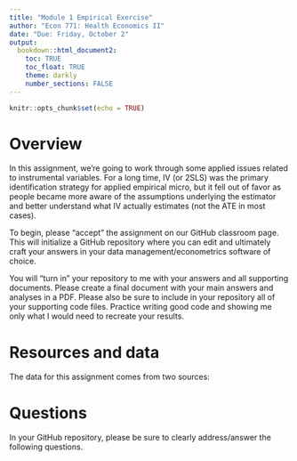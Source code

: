 ```yaml
---
title: "Module 1 Empirical Exercise"
author: "Econ 771: Health Economics II"
date: "Due: Friday, October 2"
output: 
  bookdown::html_document2:
    toc: TRUE
    toc_float: TRUE
    theme: darkly
    number_sections: FALSE
---
```


```r
knitr::opts_chunk$set(echo = TRUE)
```

# Overview
In this assignment, we're going to work through some applied issues related to instrumental variables. For a long time, IV (or 2SLS) was the primary identification strategy for applied empirical micro, but it fell out of favor as people became more aware of the assumptions underlying the estimator and better understand what IV actually estimates (not the ATE in most cases).

To begin, please "accept" the assignment on our GitHub classroom page. This will initialize a GitHub repository where you can edit and ultimately craft your answers in your data management/econometrics software of choice.  

You will "turn in" your repository to me with your answers and all supporting documents. Please create a final document with your main answers and analyses in a PDF. Please also be sure to include in your repository all of your supporting code files. Practice writing good code and showing me only what I would need to recreate your results.


# Resources and data
The data for this assignment comes from two sources:



# Questions
In your GitHub repository, please be sure to clearly address/answer the following questions.

